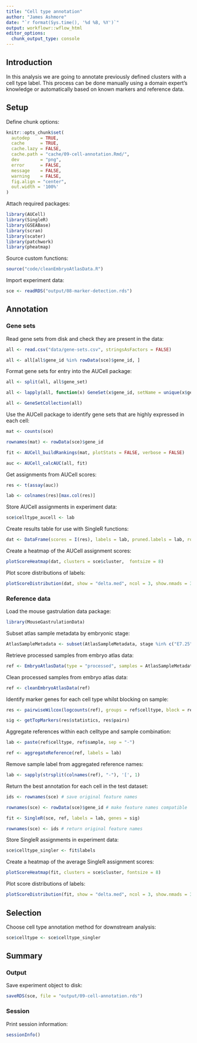 ```yaml
---
title: "Cell type annotation"
author: "James Ashmore"
date: "`r format(Sys.time(), '%d %B, %Y')`"
output: workflowr::wflow_html
editor_options:
  chunk_output_type: console
---
```


## Introduction

In this analysis we are going to annotate previously defined clusters with a cell type label. This process can be done manually using a domain expert's knowledge or automatically based on known markers and reference data.

## Setup

Define chunk options:

```r
knitr::opts_chunk$set(
  autodep    = TRUE,
  cache      = TRUE,
  cache.lazy = FALSE,
  cache.path = "cache/09-cell-annotation.Rmd/",
  dev        = "png",
  error      = FALSE,
  message    = FALSE,
  warning    = FALSE,
  fig.align = "center",
  out.width = '100%'
)
```

Attach required packages:

```r
library(AUCell)
library(SingleR)
library(GSEABase)
library(scran)
library(scater)
library(patchwork)
library(pheatmap)
```

Source custom functions:

```r
source("code/cleanEmbryoAtlasData.R")
```

Import experiment data:

```r
sce <- readRDS("output/08-marker-detection.rds")
```

## Annotation

### Gene sets

Read gene sets from disk and check they are present in the data:

```r
all <- read.csv("data/gene-sets.csv", stringsAsFactors = FALSE)

all <- all[all$gene_id %in% rowData(sce)$gene_id, ]
```

Format gene sets for entry into the AUCell package:

```r
all <- split(all, all$gene_set)

all <- lapply(all, function(x) GeneSet(x$gene_id, setName = unique(x$gene_set)))

all <- GeneSetCollection(all)
```

Use the AUCell package to identify gene sets that are highly expressed in each cell:

```r
mat <- counts(sce)

rownames(mat) <- rowData(sce)$gene_id

fit <- AUCell_buildRankings(mat, plotStats = FALSE, verbose = FALSE)

auc <- AUCell_calcAUC(all, fit)
```

Get assignments from AUCell scores:

```r
res <- t(assay(auc))

lab <- colnames(res)[max.col(res)]
```

Store AUCell assignments in experiment data:

```r
sce$celltype_aucell <- lab
```

Create results table for use with SingleR functions:

```r
dat <- DataFrame(scores = I(res), labels = lab, pruned.labels = lab, row.names = rownames(res))
```

Create a heatmap of the AUCell assignment scores:

```r
plotScoreHeatmap(dat, clusters = sce$cluster,  fontsize = 8)
```

Plot score distributions of labels:

```r
plotScoreDistribution(dat, show = "delta.med", ncol = 3, show.nmads = 3)
```

### Reference data

Load the mouse gastrulation data package:

```r
library(MouseGastrulationData)
```

Subset atlas sample metadata by embryonic stage:

```r
AtlasSampleMetadata <- subset(AtlasSampleMetadata, stage %in% c("E7.25", "E7.5", "E7.75", "E8.0", "E8.25"))
```

Retrieve processed samples from embryo atlas data:

```r
ref <- EmbryoAtlasData(type = "processed", samples = AtlasSampleMetadata$sample)
```

Clean processed samples from embryo atlas data:

```r
ref <- cleanEmbryoAtlasData(ref)
```

Identify marker genes for each cell type whilst blocking on sample:

```r
res <- pairwiseWilcox(logcounts(ref), groups = ref$celltype, block = ref$sample)

sig <- getTopMarkers(res$statistics, res$pairs)
```

Aggregate references within each celltype and sample combination:

```r
lab <- paste(ref$celltype, ref$sample, sep = "-")

ref <- aggregateReference(ref, labels = lab)
```

Remove sample label from aggregated reference names:

```r
lab <- sapply(strsplit(colnames(ref), "-"), '[', 1)
```

Return the best annotation for each cell in the test dataset:

```r
ids <- rownames(sce) # save original feature names

rownames(sce) <- rowData(sce)$gene_id # make feature names compatible

fit <- SingleR(sce, ref, labels = lab, genes = sig)

rownames(sce) <- ids # return original feature names
```

Store SingleR assignments in experiment data:

```r
sce$celltype_singler <- fit$labels
```

Create a heatmap of the average SingleR assignment scores:

```r
plotScoreHeatmap(fit, clusters = sce$cluster, fontsize = 8)
```

Plot score distributions of labels:

```r
plotScoreDistribution(fit, show = "delta.med", ncol = 3, show.nmads = 3)
```

## Selection

Choose cell type annotation method for downstream analysis:

```r
sce$celltype <- sce$celltype_singler
```

## Summary

### Output

Save experiment object to disk:

```r
saveRDS(sce, file = "output/09-cell-annotation.rds")
```

### Session

Print session information:

```r
sessionInfo()
```
